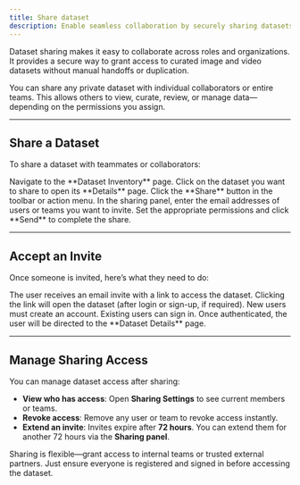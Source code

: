 ```yaml
---
title: Share dataset
description: Enable seamless collaboration by securely sharing datasets with internal teammates or external partners.
---
```


<Card title="How This Helps" icon="users">
    Dataset sharing makes it easy to collaborate across roles and organizations. It provides a secure way to grant access to curated image and video datasets without manual handoffs or duplication.
</Card>

You can share any private dataset with individual collaborators or entire teams. This allows others to view, curate, review, or manage data—depending on the permissions you assign.

---

## Share a Dataset

To share a dataset with teammates or collaborators:

<Steps>

<Step title="Go to Dataset Inventory">
Navigate to the **Dataset Inventory** page.
</Step>

<Step title="Open Dataset Details">
Click on the dataset you want to share to open its **Details** page.
</Step>

<Step title="Click 'Share'">
Click the **Share** button in the toolbar or action menu.
</Step>

<Step title="Enter Recipients">
In the sharing panel, enter the email addresses of users or teams you want to invite.
</Step>

<Step title="Send Invite">
Set the appropriate permissions and click **Send** to complete the share.
</Step>

</Steps>

---

## Accept an Invite

Once someone is invited, here’s what they need to do:

<Steps>

<Step title="Check Email">
The user receives an email invite with a link to access the dataset.
</Step>

<Step title="Click 'Accept Invite'">
Clicking the link will open the dataset (after login or sign-up, if required).
</Step>

<Step title="Log In or Sign Up">
New users must create an account. Existing users can sign in.
</Step>

<Step title="Access the Dataset">
Once authenticated, the user will be directed to the **Dataset Details** page.
</Step>

</Steps>

---

## Manage Sharing Access

You can manage dataset access after sharing:

- **View who has access**: Open **Sharing Settings** to see current members or teams.
- **Revoke access**: Remove any user or team to revoke access instantly.
- **Extend an invite**: Invites expire after **72 hours**. You can extend them for another 72 hours via the **Sharing panel**.

<Tip>
Sharing is flexible—grant access to internal teams or trusted external partners. Just ensure everyone is registered and signed in before accessing the dataset.
</Tip>


